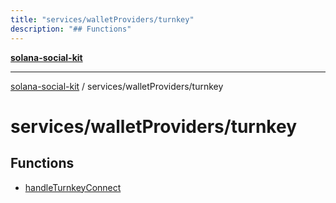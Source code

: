 ```yaml
---
title: "services/walletProviders/turnkey"
description: "## Functions"
---
```


[**solana-social-kit**](../../../README.mdx)

***

[solana-social-kit](../../../README.mdx) / services/walletProviders/turnkey

# services/walletProviders/turnkey

## Functions

- [handleTurnkeyConnect](functions/handleTurnkeyConnect.mdx)
